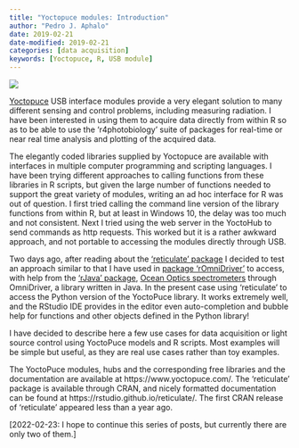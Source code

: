 ```yaml
---
title: "Yoctopuce modules: Introduction"
author: "Pedro J. Aphalo"
date: 2019-02-21
date-modified: 2019-02-21
categories: [data acquisition]
keywords: [Yoctopuce, R, USB module]
---
```


[![](yoctopuce-logo.png)](https://www.yoctopuce.com/){fig-align="left"}

[Yoctopuce](https://www.yoctopuce.com/) USB interface modules provide a very elegant solution to many different sensing and control problems, including measuring radiation. I have been interested in using them to acquire data directly from within R so as to be able to use the 'r4photobiology' suite of packages for real-time or near real time analysis and plotting of the acquired data.

The elegantly coded libraries supplied by Yoctopuce are available with interfaces in multiple computer programming and scripting languages. I have been trying different approaches to calling functions from these libraries in R scripts, but given the large number of functions needed to support the great variety of modules, writing an ad hoc interface for R was out of question. I first tried calling the command line version of the library functions from within R, but at least in Windows 10, the delay was too much and not consistent. Next I tried using the web server in the YoctoHub to send commands as http requests. This worked but it is a rather awkward approach, and not portable to accessing the modules directly through USB.

Two days ago, after reading about the ['reticulate' package](https://rstudio.github.io/reticulate/) I decided to test an approach similar to that I have used in [package 'rOmniDriver'](https://docs.r4photobiology.info/rOmniDriver/) to access, with help from the ['rJava' package](https://www.rforge.net/rJava/), [Ocean Optics spectrometers](https://www.oceaninsight.com/) through OmniDriver, a library written in Java. In the present case using 'reticulate' to access the Python version of the YoctoPuce library. It works extremely well, and the RStudio IDE provides in the editor even auto-completion and bubble help for functions and other objects defined in the Python library!

I have decided to describe here a few use cases for data acquisition or light source control using YoctoPuce models and R scripts. Most examples will be simple but useful, as they are real use cases rather than toy examples.

The YoctoPuce modules, hubs and the corresponding free libraries and the documentation are available at https://www.yoctopuce.com/. The 'reticulate' package is available through CRAN, and nicely formatted documentation can be found at https://rstudio.github.io/reticulate/. The first CRAN release of 'reticulate' appeared less than a year ago.

[2022-02-23: I hope to continue this series of posts, but currently there are only two of them.]


